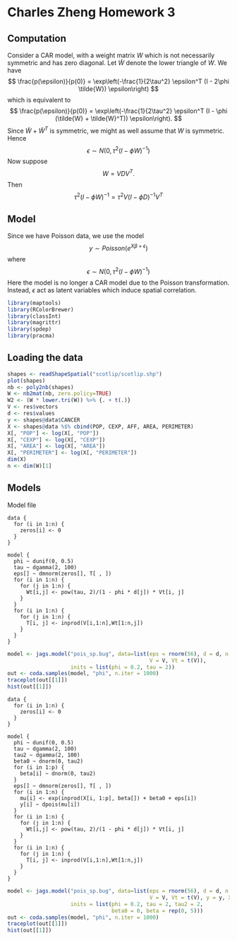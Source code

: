 Charles Zheng Homework 3
========================================================

## Computation

Consider a CAR model, with a weight matrix $W$ which is not necessarily symmetric and has zero diagonal.
Let $\tilde{W}$ denote the lower triangle of $W$.
We have
$$
\frac{p(\epsilon)}{p(0)} = \exp\left(-\frac{1}{2\tau^2} \epsilon^T (I - 2\phi \tilde{W}) \epsilon\right)
$$
which is equivalent to
$$
\frac{p(\epsilon)}{p(0)} = \exp\left(-\frac{1}{2\tau^2} \epsilon^T (I - \phi (\tilde{W} + \tilde{W}^T)) \epsilon\right).
$$
Since $\tilde{W} + \tilde{W}^T$ is symmetric, we might as well assume that $W$ is symmetric.
Hence
$$
\epsilon \sim N(0, \tau^2(I - \phi W)^{-1})
$$
Now suppose
$$
W = V D V^T.
$$
Then
$$
\tau^2 (I - \phi W)^{-1} = \tau^2 V (I - \phi D)^{-1} V^T 
$$

## Model

Since we have Poisson data, we use the model
$$
y \sim Poisson(e^{X\beta + \epsilon})
$$
where
$$
\epsilon \sim N(0, \tau^2(I - \phi W)^{-1})
$$
Here the model is no longer a CAR model due to the Poisson transformation.
Instead, $\epsilon$ act as latent variables which induce spatial correlation.

```r
library(maptools)
library(RColorBrewer)
library(classInt)
library(magrittr)
library(spdep)
library(pracma)
```

## Loading the data

```r
shapes <- readShapeSpatial("scotlip/scotlip.shp")
plot(shapes)
nb <- poly2nb(shapes)
W <- nb2mat(nb, zero.policy=TRUE)
W2 <- (W * lower.tri(W)) %>% {. + t(.)}
V <- res$vectors
d <- res$values
y <- shapes@data$CANCER
X <- shapes@data %$% cbind(POP, CEXP, AFF, AREA, PERIMETER)
X[, "POP"] <- log(X[, "POP"])
X[, "CEXP"] <- log(X[, "CEXP"])
X[, "AREA"] <- log(X[, "AREA"])
X[, "PERIMETER"] <- log(X[, "PERIMETER"])
dim(X)
n <- dim(W)[1]
```

## Models

Model file
```
data {
  for (i in 1:n) {
    zeros[i] <- 0
  }
}

model {
  phi ~ dunif(0, 0.5)
  tau ~ dgamma(2, 100)
  eps[] ~ dmnorm(zeros[], T[ , ])
  for (i in 1:n) {
    for (j in 1:n) {
      Wt[i,j] <- pow(tau, 2)/(1 - phi * d[j]) * Vt[i, j]
    }
  }
  for (i in 1:n) {
    for (j in 1:n) {
      T[i, j] <- inprod(V[i,1:n],Wt[1:n,j])
    }
  }
}
```
```r
model <- jags.model("pois_sp.bug", data=list(eps = rnorm(56), d = d, n = 56,
                                             V = V, Vt = t(V)),
                    inits = list(phi = 0.2, tau = 2))
out <- coda.samples(model, "phi", n.iter = 1000)
traceplot(out[[1]])
hist(out[[1]])
```



```
data {
  for (i in 1:n) {
    zeros[i] <- 0
  }
}

model {
  phi ~ dunif(0, 0.5)
  tau ~ dgamma(2, 100)
  tau2 ~ dgamma(2, 100)
  beta0 ~ dnorm(0, tau2)
  for (i in 1:p) {
    beta[i] ~ dnorm(0, tau2)
  }
  eps[] ~ dmnorm(zeros[], T[ , ])
  for (i in 1:n) {
    mu[i] <- exp(inprod(X[i, 1:p], beta[]) + beta0 + eps[i])
    y[i] ~ dpois(mu[i])
  }
  for (i in 1:n) {
    for (j in 1:n) {
      Wt[i,j] <- pow(tau, 2)/(1 - phi * d[j]) * Vt[i, j]
    }
  }
  for (i in 1:n) {
    for (j in 1:n) {
      T[i, j] <- inprod(V[i,1:n],Wt[1:n,j])
    }
  }
}
```

```r
model <- jags.model("pois_sp.bug", data=list(eps = rnorm(56), d = d, n = 56,
                                             V = V, Vt = t(V), y = y, X = X, p = 5),
                    inits = list(phi = 0.2, tau = 2, tau2 = 2,
                                 beta0 = 0, beta = rep(0, 5)))
out <- coda.samples(model, "phi", n.iter = 1000)
traceplot(out[[1]])
hist(out[[1]])
```





